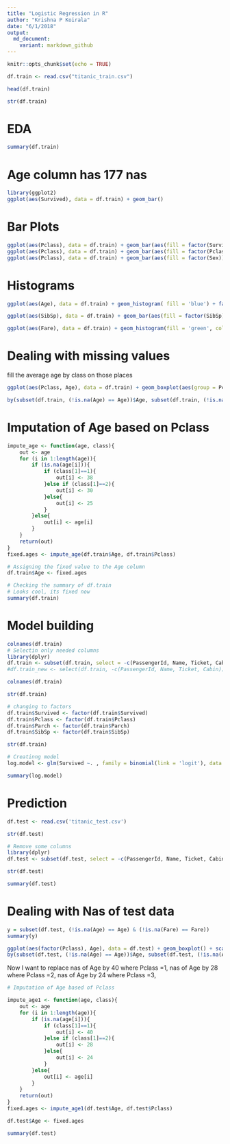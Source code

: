 ```yaml
---
title: "Logistic Regression in R"
author: "Krishna P Koirala"
date: "6/1/2018"
output:
  md_document:
    variant: markdown_github
---
```


```r
knitr::opts_chunk$set(echo = TRUE)
```



```r
df.train <- read.csv("titanic_train.csv")
```

```r
head(df.train)
```

```r
str(df.train)
```

# EDA


```r
summary(df.train)
```

# Age column has 177 nas

```r
library(ggplot2)
ggplot(aes(Survived), data = df.train) + geom_bar()
```

# Bar Plots

```r
ggplot(aes(Pclass), data = df.train) + geom_bar(aes(fill = factor(Survived)))
ggplot(aes(Pclass), data = df.train) + geom_bar(aes(fill = factor(Pclass))) + facet_wrap(~Sex)
ggplot(aes(Pclass), data = df.train) + geom_bar(aes(fill = factor(Sex))) + facet_wrap(~Survived)
```


# Histograms

```r
ggplot(aes(Age), data = df.train) + geom_histogram( fill = 'blue') + facet_wrap(~Sex ) + theme_classic()
```

```r
ggplot(aes(SibSp), data = df.train) + geom_bar(aes(fill = factor(SibSp))) + facet_wrap(~Survived)
```


```r
ggplot(aes(Fare), data = df.train) + geom_histogram(fill = 'green', color = 'black', alpha = 0.5)
```

# Dealing with missing values
fill the average age by class on those places

```r
ggplot(aes(Pclass, Age), data = df.train) + geom_boxplot(aes(group = Pclass, fill = factor(Pclass), alpha = 0.4)) + scale_y_continuous(breaks = seq(0, 80, 2)) + theme_dark()

by(subset(df.train, (!is.na(Age) == Age))$Age, subset(df.train, (!is.na(Age) == Age))$Pclass, mean)
```

# Imputation of Age based on Pclass

```r
impute_age <- function(age, class){
    out <- age
    for (i in 1:length(age)){
        if (is.na(age[i])){
            if (class[1]==1){
                out[i] <- 38
            }else if (class[1]==2){
                out[i] <- 30
            }else{
                out[i] <- 25
            }
        }else{
            out[i] <- age[i]
        }
    }
    return(out)
}
fixed.ages <- impute_age(df.train$Age, df.train$Pclass)
```

```r
# Assigning the fixed value to the Age column
df.train$Age <- fixed.ages
```

```r
# Checking the summary of df.train
# Looks cool, its fixed now
summary(df.train)
```

# Model building

```r
colnames(df.train)
# Selectin only needed columns
library(dplyr)
df.train <- subset(df.train, select = -c(PassengerId, Name, Ticket, Cabin))
#df.train_new <- select(df.train, -c(PassengerId, Name, Ticket, Cabin))
```

```r
colnames(df.train)
```

```r
str(df.train)
```

```r
# changing to factors
df.train$Survived <- factor(df.train$Survived)
df.train$Pclass <- factor(df.train$Pclass)
df.train$Parch <- factor(df.train$Parch)
df.train$SibSp <- factor(df.train$SibSp)
```

```r
str(df.train)
```

```r
# Creatinng model
log.model <- glm(Survived ~. , family = binomial(link = 'logit'), data = df.train)
```

```r
summary(log.model)
```

# Prediction 

```r
df.test <- read.csv('titanic_test.csv')
```

```r
str(df.test)
```

```r
# Remove some columns
library(dplyr)
df.test <- subset(df.test, select = -c(PassengerId, Name, Ticket, Cabin))
```

```r
str(df.test)
```


```r
summary(df.test)
```

# Dealing with Nas of test data


```r
y = subset(df.test, (!is.na(Age) == Age) & (!is.na(Fare) == Fare))
summary(y)
```

```r
ggplot(aes(factor(Pclass), Age), data = df.test) + geom_boxplot() + scale_y_continuous(breaks = seq(0, 80, 2)) + theme_dark()
by(subset(df.test, (!is.na(Age) == Age))$Age, subset(df.test, (!is.na(Age) == Age))$Pclass, mean)
```

Now I want to replace nas of Age by 40 where Pclass =1, 
nas of Age by 28 where Pclass =2, nas of Age by 24 where Pclass =3,



```r
# Imputation of Age based of Pclass

impute_age1 <- function(age, class){
    out <- age
    for (i in 1:length(age)){
        if (is.na(age[i])){
            if (class[1]==1){
                out[i] <- 40
            }else if (class[1]==2){
                out[i] <- 28
            }else{
                out[i] <- 24
            }
        }else{
            out[i] <- age[i]
        }
    }
    return(out)
}
fixed.ages <- impute_age1(df.test$Age, df.test$Pclass)
```


```r
df.test$Age <- fixed.ages
```


```r
summary(df.test)
```






